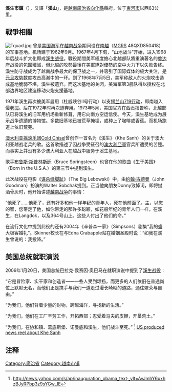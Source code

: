 {{Copy edit|time=2021-10-28T09:20:34+00:00}}
{{Refimprove|time=2021-10-28T09:20:34+00:00}}
'''溪生市鎮'''（{{vie|v='''Thị trấn Khe Sanh'''}}），又譯「'''溪山'''」，是[[越南|越南]][[廣治省|廣治省]][[向化縣|向化縣]]縣府，位于[[東河市|東河市]]以西63公里。

==戰爭相關==
[[File:Tquad.jpg|thumb]]
'''{{Link-en|溪生基地|Khe Sanh Combat Base}}'''曾是[[美国海军|美国海军]]在[[越南战争|越南战争]]期间设在[[南越|南越]]{{coord|16|39|16|N|106|43|51|E|type:city}}（[[MGRS|MGRS]] 48QXD850418）的军事基地。机场建于1962年9月。1967年4月下旬，“山地战斗”开始，进入1968年后战斗扩大化即成[[溪生战役|溪生战役]]。戰役期間美军極度擔心北越部队將重演著名的[[奠边府战役|奠边府战役]]的包圍殲滅，但北越的攻勢最後在美軍絕對優勢的空中火力下以失败告终。溪生防守战成为了越南战争最大的保卫战之一，并吸引了国际媒体的极大关注，是[[元旦攻势|元旦攻势]]数度攻击高潮中的一环。到了1968年7月5日，美军称敌人的火炮攻击造成基地脆弱不堪，溪生被遗弃。而这次基地的关闭，美海军第3舰队得以授权在北部边界地区建造移动火炮支援基地。

1971年溪生再次被美军启用（杜威峡谷II号行动）以支援[[兰山719行动|兰山719行动]]，即南越入侵[[老挝|老挝]]。后在1972年时再次遭弃用。1973年5月，美国官方在西贡报告称，北越部队已将溪生的旧军用机场重新修葺，用它向南方空运信使。今天，溪生基地成为展示战争遗蹟的博物馆。多数旧基地已被荒草掩埋，或种上了咖啡或香蕉。而机场跑道上依旧荒芜。

[[澳大利亚|澳大利亚]][[摇滚乐团|摇滚乐团]][[Cold_Chisel|Cold Chisel]]曾创作一首名为《溪生》（Khe Sanh）的关于澳大利亚越战老兵的歌。这首歌描述了因战争受征召的[[澳大利亞軍|澳大利亞軍]]官兵所遭受的苦楚。而事实上并没有多少澳大利亚人在越战中服务于溪生基地。

歌手[[布鲁斯·斯普林斯廷|布鲁斯·斯普林斯廷]]（Bruce Springsteen）也曾在他的歌曲《生于美国》（Born in the U.S.A.）的第三节中提到溪生。

此次战役在电影《[[谋杀绿脚趾|谋杀绿脚趾]]》（The Big Lebowski）中，由[[約翰·古德曼|約翰·古德曼]]（John Goodman）扮演的Walter Sobchak提到。正当他向朋友Donny致悼词，即将抛洒骨灰时，他开始讲述[[越南战争|越南战争]]的事情：

“他死了……他死了，还有好多和他一样年纪的青年人，死在他前面了。主，以您的智，您带走了他，如你带走的那许多聪颖，如花般年纪的青年人们一样，在溪生，在Langdok，以及364号山上。这些人付出了他们的命。”

在流行文化中提到此役的还有2004年《辛普森一家》（Simpsons）剧集“我的盛大极客婚礼”。Skinner校长在与Edna Crabapple站在婚姻圣殿时说：“如我在溪生曾说的：我投降。”

==美国总统就职演说==
2009年1月20日，美国总统巴拉克·侯赛因·奥巴马在就职演说中提到了[[溪生战役|溪生战役]]：

“它是冒险家、实干家和创造者——一些人受到颂扬，而更多的人们依旧在普通岗位上默默无名，而他们正是携手与我们一道走过漫长崎岖的道路，通往繁荣与自由。”

“为我们，他们背着少量的财物，跨越海洋，寻找新的生活。”

“为我们，他们在工厂辛劳工作，开拓西部；忍受着马夫的皮鞭，开垦荒土。”

“为我们，在协和镇、葛底斯堡、诺曼底和溪生，他们战斗至死。”
<ref>http://news.yahoo.com/s/ap/inauguration_obama_text;_ylt=AvJmhY6uxhzBJyRPbp3z9sYGw_IE</ref>
[http://video.google.com/videoplay?docid=-3115660113750309830 US produced news reel about Khe Sanh] {{Wayback|url=http://video.google.com/videoplay?docid=-3115660113750309830 |date=20090228212530 }}

==注释==
{{reflist}}

[[Category:廣治省|Category:廣治省]]
[[Category:越南市镇|Category:越南市镇]]